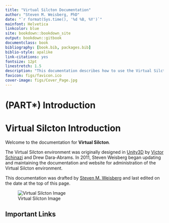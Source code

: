 ```yaml
---
title: "Virtual Silcton Documentation"
author: "Steven M. Weisberg, PhD"
date: "`r format(Sys.time(), '%d %B, %Y')`"
mainfont: Helvetica
linkcolor: blue
site: bookdown::bookdown_site
output: bookdown::gitbook
documentclass: book
bibliography: [book.bib, packages.bib]
biblio-style: apalike
link-citations: yes
fontsize: 12pt
linestretch: 1.5
description: "This documentation describes how to use the Virtual Silcton website for data collection."
favicon: figs/favicon.ico
cover-image: figs/Cover_Page.jpg
---
```



# (PART\*) Introduction {-}

# Virtual Silcton Introduction

Welcome to the documentation for **Virtual Silcton**.

The Virtual Silcton environment was originally designed in [Unity3D](https://unity.com/) by [Victor Schinazi](vschinaz@bond.edu.au) and Drew Dara-Abrams. In 2011, Steven Weisberg began updating and maintaining the documentation and website for administration of the Virtual Silcton environment.

This documentation was drafted by [Steven M. Weisberg](scannlab.psych.ufl.edu) and last edited on the date at the top of this page.

![Virtual Silcton Image](./figs/Cover_Page.jpg)

## Important Links
